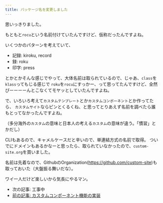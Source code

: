```yaml
---
title: パッケージ名を変更しました
---
```


思いっきりました。

もともと`rocu`という名前付けていたんですけど、仮称だったんですよね。

いくつかのパターンを考えていて、

* 記録: kiroku, record
* 録: roku
* 印字: press

とかとかそんな感じでやって、大体名前は取られているので、じゃあ、`class`を`klass`ってもじる感じで
`roku`を`rocu`にすっかー、って思ってたんですけど、全然ぴーーーーんとこなくてモヤッとしていたんですよね。

で、いろいろ考えて`カスタムテンプレート`とか`カスタムコンポーネント`とか作ってたら、
`カスタムサイト`ならピンとくるくね、と思ってとりあえず名前を調べたら誰もとってなかったんですよね。

（多分海外の`カスタム`の意味と日本人の考える`カスタム`の意味が違う。「慣習」とかだし）

CLIもあるので、キャメルケースだと辛いので、単連結方式の名前で取得。
ついでにドメインもあるかなーと思ったら、取られていなかったので、`custom-site.org`を買いました。

名前は先着なので、GithubのOrganization(<https://github.com/custom-site>)も取っておいた（大盤振る舞いだな）。

ワイ一人だけど楽しいから気長にやるマン。

* 次の記事: 工事中
* [前の記事: カスタムコンポーネント機能の実装](./custom-component-system)
